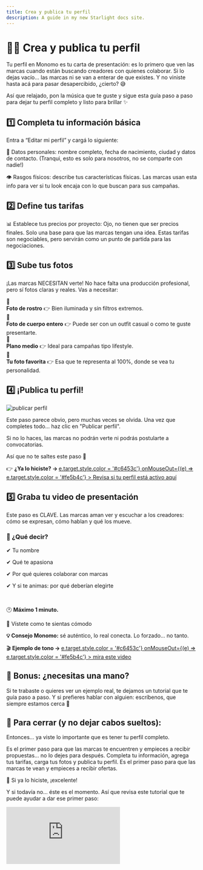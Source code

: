```yaml
---
title: Crea y publica tu perfil
description: A guide in my new Starlight docs site.
---
```

# 🧑‍🎨 Crea y publica tu perfil

Tu perfil en Monomo es tu carta de presentación: es lo primero que ven las marcas cuando están buscando creadores con quienes colaborar.
Si lo dejas vacío… las marcas ni se van a enterar de que existes. Y no viniste hasta acá para pasar desapercibido, ¿cierto? 😅

Así que relajado, pon la música que te guste y sigue esta guía paso a paso para dejar tu perfil completo y listo para brillar ✨

## 1️⃣ Completa tu información básica

Entra a “Editar mi perfil” y cargá lo siguiente:

📝 Datos personales: nombre completo, fecha de nacimiento, ciudad y datos de contacto. (Tranqui, esto es solo para nosotros, no se comparte con nadie!)

👁️ Rasgos físicos: describe tus características físicas. Las marcas usan esta info para ver si tu look encaja con lo que buscan para sus campañas.

## 2️⃣ Define tus tarifas

📊 Establece tus precios por proyecto: Ojo, no tienen que ser precios finales. Solo una base para que las marcas tengan una idea. Estas tarifas son negociables, pero servirán como un punto de partida para las negociaciones.

## 3️⃣ Sube tus fotos

¡Las marcas NECESITAN verte! No hace falta una producción profesional, pero sí fotos claras y reales. Vas a necesitar:

<div style={{
  display: 'flex',
  alignItems: 'center',
  borderRadius: '12px',
  borderLeft: '6px solid #fe5b4c',
  padding: '12px',
  backgroundColor: '#fff',
  marginBottom: '12px',
  boxShadow: '0 2px 8px rgba(0,0,0,0.05)'
}}>
  <div style={{ fontSize: '2rem', marginRight: '12px' }}>📸</div>
  <div><strong>Foto de rostro</strong> 👉 Bien iluminada y sin filtros extremos.</div>
</div>

<div style={{
  display: 'flex',
  alignItems: 'center',
  borderRadius: '12px',
  borderLeft: '6px solid #fe5b4c',
  padding: '12px',
  backgroundColor: '#fff',
  marginBottom: '12px',
  boxShadow: '0 2px 8px rgba(0,0,0,0.05)'
}}>
  <div style={{ fontSize: '2rem', marginRight: '12px' }}>💃</div>
  <div><strong>Foto de cuerpo entero</strong> 👉 Puede ser con un outfit casual o como te guste presentarte.</div>
</div>

<div style={{
  display: 'flex',
  alignItems: 'center',
  borderRadius: '12px',
  borderLeft: '6px solid #fe5b4c',
  padding: '12px',
  backgroundColor: '#fff',
  marginBottom: '12px',
  boxShadow: '0 2px 8px rgba(0,0,0,0.05)'
}}>
  <div style={{ fontSize: '2rem', marginRight: '12px' }}>🙆</div>
  <div><strong>Plano medio</strong> 👉 Ideal para campañas tipo lifestyle.</div>
</div>

<div style={{
  display: 'flex',
  alignItems: 'center',
  borderRadius: '12px',
  borderLeft: '6px solid #fe5b4c',
  padding: '12px',
  backgroundColor: '#fff',
  marginBottom: '12px',
  boxShadow: '0 2px 8px rgba(0,0,0,0.05)'
}}>
  <div style={{ fontSize: '2rem', marginRight: '12px' }}>🌈</div>
  <div><strong>Tu foto favorita</strong> 👉 Esa que te representa al 100%, donde se vea tu personalidad.</div>
</div>


## 4️⃣ ¡Publica tu perfil!

![publicar perfil](/images/publicar-perf-modelo-ezgif.com-crop.gif)

Este paso parece obvio, pero muchas veces se olvida. Una vez que completes todo... haz clic en "Publicar perfil".

Si no lo haces, las marcas no podrán verte ni podrás postularte a convocatorias.

Así que no te saltes este paso 🙏

<p>
👉 <strong style={{ color: '#fe5b4c' }}>¿Ya lo hiciste? → </strong>
<a 
  href="https://app.monomo.com.co/publica" 
  target="_blank" 
  style={{
    color: '#fe5b4c',
    textDecoration: 'underline',
    transition: 'color 0.2s ease',
  }}
  onMouseOver={(e) => e.target.style.color = '#c6453c'}
  onMouseOut={(e) => e.target.style.color = '#fe5b4c'}
>
  Revisa si tu perfil está activo aquí
</a>
</p>

## 5️⃣ Graba tu video de presentación

Este paso es CLAVE. Las marcas aman ver y escuchar a los creadores: cómo se expresan, cómo hablan y qué los mueve.

### 🎥 ¿Qué decir?

<div style={{
  borderLeft: '6px solid #37feb5',
  borderRadius: '12px',
  padding: '16px',
  backgroundColor: '#fff',
  boxShadow: '0 2px 8px rgba(0,0,0,0.05)',
  marginBottom: '16px',
  lineHeight: '1.8'
}}>
  <p style={{ margin: 0 }}>✔ Tu nombre</p>
  <p style={{ margin: 0 }}>✔ Qué te apasiona</p>
  <p style={{ margin: 0 }}>✔ Por qué quieres colaborar con marcas</p>
  <p style={{ margin: 0 }}>✔ Y si te animas: por qué deberían elegirte</p>
  <br/>
  <p style={{ margin: 0 }}>🕐 <strong>Máximo 1 minuto.</strong></p>
  <p style={{ margin: 0 }}>🎨 Vístete como te sientas cómodo</p>
</div>

<div style={{
  backgroundColor: '#fffbe6',
  borderLeft: '6px solid #fcd34d',
  borderRadius: '12px',
  padding: '16px',
  marginBottom: '16px',
  boxShadow: '0 2px 8px rgba(0,0,0,0.05)',
  lineHeight: '1.6'
}}>
  <strong>💡 Consejo Monomo:</strong> sé auténtico, lo real conecta. Lo forzado… no tanto.
</div>

<p>
🎬 <strong style={{ color: '#fe5b4c' }}>Ejemplo de tono → </strong>
<a 
  href="https://www.instagram.com/p/DE-Up2TxXdg/" 
  target="_blank" 
  style={{
    color: '#fe5b4c',
    textDecoration: 'underline',
    transition: 'color 0.2s ease',
  }}
  onMouseOver={(e) => e.target.style.color = '#c6453c'}
  onMouseOut={(e) => e.target.style.color = '#fe5b4c'}
>
  mira este video
</a>
</p>

## 🧠 Bonus: ¿necesitas una mano?

Si te trabaste o quieres ver un ejemplo real, te dejamos un tutorial que te guía paso a paso.
Y si prefieres hablar con alguien: escríbenos, que siempre estamos cerca 💬

## 🧵 Para cerrar (y no dejar cabos sueltos):

Entonces… ya viste lo importante que es tener tu perfil completo.

Es el primer paso para que las marcas te encuentren y empieces a recibir propuestas… no lo dejes para después.
Completa tu información, agrega tus tarifas, carga tus fotos y publica tu perfil. Es el primer paso para que las marcas te vean y empieces a recibir ofertas.

🎯 Si ya lo hiciste, ¡excelente!

Y si todavía no… éste es el momento. Así que revisa este tutorial que te puede ayudar a dar ese primer paso: 

<div
  style={{
    position: 'relative',
    paddingBottom: '50%',
    height: 0,
    maxWidth: '560px',
    margin: '24px auto',
  }}
>
  <iframe
    src="https://www.youtube.com/embed/ud78vJGhdyw"
    frameBorder="0"
    allow="accelerometer; autoplay; clipboard-write; encrypted-media; gyroscope; picture-in-picture"
    allowFullScreen
    style={{
      position: 'absolute',
      top: 0,
      left: 0,
      width: '100%',
      height: '100%',
      borderRadius: '12px',
    }}
  />
</div>

👉 Publica tu perfil ahora y empieza a mostrar todo lo que tienes para ofrecer.  
<a href="https://app.monomo.com.co/informacion" target="_blank" style={{ color: '#fe5b4c', fontWeight: 'bold', textDecoration: 'none' }}>
Editar mi información ✍️
</a>  
<br/><br/>
<strong>💜 Y si llegaste hasta aquí, ya vas por muy buen camino.</strong>

